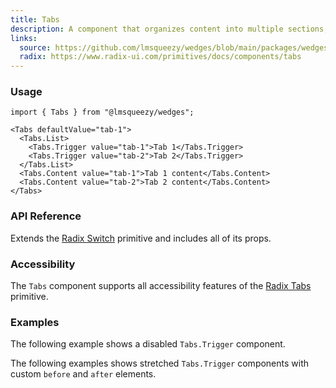 ```yaml
---
title: Tabs
description: A component that organizes content into multiple sections, with a tabbed interface for navigation between these sections.
links:
  source: https://github.com/lmsqueezy/wedges/blob/main/packages/wedges/src/components/Tabs/Tabs.tsx
  radix: https://www.radix-ui.com/primitives/docs/components/tabs
---
```


<PreviewComponent name="tabs/preview" />

### Usage

```tsx
import { Tabs } from "@lmsqueezy/wedges";
```

```tsx showLineNumbers
<Tabs defaultValue="tab-1">
  <Tabs.List>
    <Tabs.Trigger value="tab-1">Tab 1</Tabs.Trigger>
    <Tabs.Trigger value="tab-2">Tab 2</Tabs.Trigger>
  </Tabs.List>
  <Tabs.Content value="tab-1">Tab 1 content</Tabs.Content>
  <Tabs.Content value="tab-2">Tab 2 content</Tabs.Content>
</Tabs>
```

### API Reference

Extends the <a href="https://www.radix-ui.com/primitives/docs/components/switch" rel="nofollow noreferrer" target="_blank">Radix Switch</a> primitive and includes all of its props.

### Accessibility

The `Tabs` component supports all accessibility features of the <a href="https://www.radix-ui.com/primitives/docs/components/tabs#accessibility" target="_blank" rel="nofollow noreferrer">Radix Tabs</a> primitive.

### Examples

<PreviewComponent name="tabs/example-1" />

The following example shows a disabled `Tabs.Trigger` component.

<PreviewComponent name="tabs/example-2" />

The following examples shows stretched `Tabs.Trigger` components with custom `before` and `after` elements.

<PreviewComponent name="tabs/example-3" />
